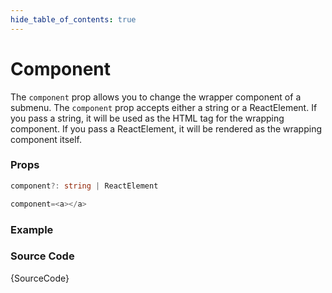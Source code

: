 ```yaml
---
hide_table_of_contents: true
---
```



# Component

The `component` prop allows you to change the wrapper component of a submenu. The `component` prop accepts either a string or a ReactElement. If you pass a string, it will be used as the HTML tag for the wrapping component. If you pass a ReactElement, it will be rendered as the wrapping component itself.

### Props

```ts noCopy
component?: string | ReactElement
```

```ts noCopy title='Default Value'
component=<a></a>
```

### Example

<IframeWindow url='http://localhost:3000/menu-examples/vertical-menu/submenu/component' />

### Source Code

<TsToJsCodeSnippet>{SourceCode}</TsToJsCodeSnippet>
